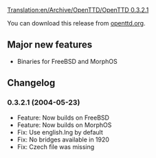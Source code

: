 [[Translation:en/Archive/OpenTTD/OpenTTD 0.3.2.1]]

{{en/Archive/OpenTTD/Navigation}}
{{en/Archive/OpenTTD/NaviPrevNext|prev=en/Archive/OpenTTD/OpenTTD 0.3.2|next=en/Archive/OpenTTD/OpenTTD 0.3.3|date=2004-05-23}}

You can download this release from [http://www.openttd.org/download-stable/0.3.2.1 openttd.org].

==Major new features==
* Binaries for FreeBSD and MorphOS

==Changelog==
===0.3.2.1 (2004-05-23)===
* Feature: Now builds on FreeBSD
* Feature: Now builds on MorphOS
* Fix: Use english.lng by default
* Fix: No bridges available in 1920
* Fix: Czech file was missing